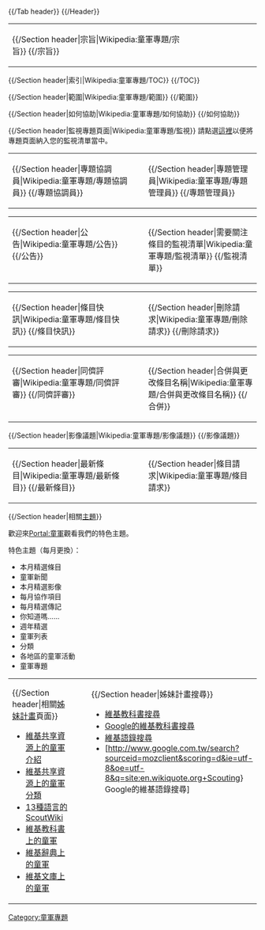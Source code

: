 {{/Tab header}}
{{/Header}}

{| style="background: transparent; width:100%"
|-
| style="vertical-align: top; width:75%" | {{/Section header|宗旨|Wikipedia:童軍專題/宗旨}}
{{/宗旨}}
| style="vertical-align: top; width:50%" | {{Wikipedia:童軍專題/導覽|header=no}}
|}

{{/Section header|索引|Wikipedia:童軍專題/TOC}}
{{/TOC}}

{{/Section header|範圍|Wikipedia:童軍專題/範圍}}
{{details|Wikipedia:童軍專題/範圍}}
{{/範圍}}

{{/Section header|如何協助|Wikipedia:童軍專題/如何協助}}
{{/如何協助}}

{{/Section header|監視專題頁面|Wikipedia:童軍專題/監視}}
請點選[[WikiProject:童軍/監視|這裡]]以便將專題頁面納入您的監視清單當中。

{| style="background: transparent; width:100%"
|-
| style="vertical-align: top; width:50%" | {{/Section header|專題協調員|Wikipedia:童軍專題/專題協調員}}
{{/專題協調員}}

| style="vertical-align: top; padding-left: 2em; width:50%" | {{/Section header|專題管理員|Wikipedia:童軍專題/專題管理員}}
{{/專題管理員}}
|}

{| style="background: transparent; width:100%"
|-
| style="vertical-align: top; width:50%" | {{/Section header|公告|Wikipedia:童軍專題/公告}}
{{/公告}}

| style="vertical-align: top; padding-left: 2em; width:50%" |
{{/Section header|需要關注條目的監視清單|Wikipedia:童軍專題/監視清單}}
{{/監視清單}}
|}

{| style="background: transparent; width:100%"
|-
| style="vertical-align: top; width:50%" | {{/Section header|條目快訊|Wikipedia:童軍專題/條目快訊}}
{{/條目快訊}}

| style="vertical-align: top; padding-left: 2em; width:50%" |
{{/Section header|刪除請求|Wikipedia:童軍專題/刪除請求}}
{{/刪除請求}}
|}

{| style="background: transparent; width:100%"
|-
| style="vertical-align: top; width:50%" |
{{/Section header|同儕評審|Wikipedia:童軍專題/同儕評審}}
{{/同儕評審}}

| style="vertical-align: top; padding-left: 2em; width:50%" |
{{/Section header|合併與更改條目名稱|Wikipedia:童軍專題/合併與更改條目名稱}}
{{/合併}}
|}

{{/Section header|影像議題|Wikipedia:童軍專題/影像議題}}
{{/影像議題}}

{| style="background: transparent; width:100%"
|-
| style="vertical-align: top; width:50%" |
{{/Section header|最新條目|Wikipedia:童軍專題/最新條目}}
{{/最新條目}}

| style="vertical-align: top; padding-left: 2em; width:50%" |
{{/Section header|條目請求|Wikipedia:童軍專題/條目請求}}
{{see|Wikipedia:童軍專題/待辦事項}}
|}

{{/Section header|相關[[Wikipedia:主題|主題]]}}

歡迎來[[Portal:童軍|Portal:童軍]]觀看我們的特色主題。

特色主題（每月更換）：
*本月精選條目
*童軍新聞
*本月精選影像
*每月協作項目
*每月精選傳記
*你知道嗎......
*週年精選
*童軍列表
*分類
*各地區的童軍活動
*童軍專題

{| style="background: transparent; width:100%"
|-
| style="vertical-align: top; width:50%" | {{/Section header|相關[[Wikipedia:姊妹計畫|姊妹計畫]]頁面}}
*[[Commons:Scouting|維基共享資源上的童軍介紹]]
*[[Commons:Category:Scouting|維基共享資源上的童軍分類]]
*[http://www.scoutwiki.org 13種語言的ScoutWiki]
*[[Wikibooks:Scouting|維基教科書上的童軍]]
*[[Wiktionary:Scouting|維基辭典上的童軍]]
*[[Wikisource:Category:Scouting|維基文庫上的童軍]]

| style="vertical-align: top; padding-left: 2em; width:50%" | {{/Section header|姊妹計畫搜尋}}
*[http://zh.wikibooks.org/wiki/Special:Search?search=童軍&go=Go 維基教科書搜尋]
*[http://www.google.com.tw/search?sourceid=mozclient&scoring=d&ie=utf-8&oe=utf-8&q=site:en.wikibooks.org+Scouting Google的維基教科書搜尋]
*[http://zh.wikiquote.org/wiki/Special:Search?search=童軍&go=Go 維基語錄搜尋]
*[http://www.google.com.tw/search?sourceid=mozclient&scoring=d&ie=utf-8&oe=utf-8&q=site:en.wikiquote.org+Scouting} Google的維基語錄搜尋]<br>
|}

{{Help navigation}}
{{Wikipedia policies and guidelines}}
{{WikiProject Footer}}

[[Category:童軍專題|Category:童軍專題]]